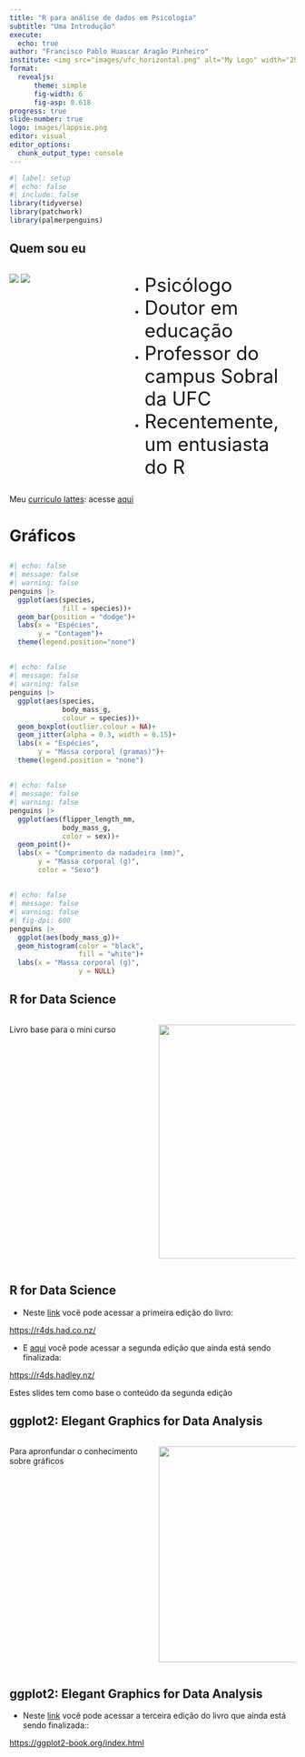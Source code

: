 ```yaml
---
title: "R para análise de dados em Psicologia"
subtitle: "Uma Introdução"
execute:
  echo: true
author: "Francisco Pablo Huascar Aragão Pinheiro"
institute: <img src="images/ufc_horizontal.png" alt="My Logo" width="250">
format: 
  revealjs:
      theme: simple
      fig-width: 6
      fig-asp: 0.618
progress: true
slide-number: true
logo: images/lappsie.png
editor: visual
editor_options: 
  chunk_output_type: console
---
```


```r
#| label: setup
#| echo: false
#| include: false
library(tidyverse)
library(patchwork)
library(palmerpenguins)
```

## Quem sou eu

::: columns
::: {.column width="40%"}
![](images/logo_pos.png) ![](images/lappsie.png)
:::

::: {.column width="60%"}
::: incremental
-   [Psicólogo]{style="font-size:25pt;"}
-   [Doutor em educação]{style="font-size:25pt;"}
-   [Professor do campus Sobral da UFC]{style="font-size:25pt;"}
-   [Recentemente, um entusiasta do R]{style="font-size:25pt;"}
:::
:::
:::

::: aside
Meu [currículo lattes](http://lattes.cnpq.br/8266089190930601): acesse [aqui](http://lattes.cnpq.br/8266089190930601)
:::


# Gráficos

## {#slide2-id data-menu-title="Barras"}

```r
#| echo: false
#| message: false
#| warning: false
penguins |> 
  ggplot(aes(species, 
             fill = species))+
  geom_bar(position = "dodge")+
  labs(x = "Espécies",
       y = "Contagem")+
  theme(legend.position="none")
```

## {#slide3-id data-menu-title="Caixa e bigodes"}

```r
#| echo: false
#| message: false
#| warning: false
penguins |> 
  ggplot(aes(species,
             body_mass_g,
             colour = species))+
  geom_boxplot(outlier.colour = NA)+
  geom_jitter(alpha = 0.3, width = 0.15)+
  labs(x = "Espécies",
       y = "Massa corporal (gramas)")+
  theme(legend.position = "none")

```

## {#slide4-id data-menu-title="Dispersão"}

```r
#| echo: false
#| message: false
#| warning: false
penguins |> 
  ggplot(aes(flipper_length_mm, 
             body_mass_g,
             color = sex))+
  geom_point()+
  labs(x = "Comprimento da nadadeira (mm)",
       y = "Massa corporal (g)",
       color = "Sexo")
```

## {#slide6-id data-menu-title="Histograma"}

```r
#| echo: false
#| message: false
#| warning: false
#| fig-dpi: 600
penguins |> 
  ggplot(aes(body_mass_g))+
  geom_histogram(color = "black",
                 fill = "white")+
  labs(x = "Massa corporal (g)",
                 y = NULL)
```


## R for Data Science

::: columns
::: {.column width="50%"}
Livro base para o mini curso
:::

::: {.column width="50%"}
[![](images/r_for_d_s.jpg){fig-alt="Capa do livro R for Data Science. Uma coruja se destaca na ilustração" fig-align="right" width="412"}](https://r4ds.had.co.nz/)
:::
:::

## R for Data Science

-   Neste [link](https://r4ds.had.co.nz/ "R for Data Science") você pode acessar a primeira edição do livro:

<https://r4ds.had.co.nz/>

-   E [aqui](https://r4ds.hadley.nz/ "R for Data Science") você pode acessar a segunda edição que ainda está sendo finalizada:

<https://r4ds.hadley.nz/>

::: aside
Estes slides tem como base o conteúdo da segunda edição
:::




## ggplot2: Elegant Graphics for Data Analysis

::: columns
::: {.column width="50%"}
Para apronfundar o conhecimento sobre gráficos
:::

::: {.column width="50%"}
[![](images/ggplot.jpg){fig-align="right" width="380"}](https://r4ds.had.co.nz/)
:::
:::

## ggplot2: Elegant Graphics for Data Analysis

-   Neste [link](https://ggplot2-book.org/index.html "ggplot2: Elegant Graphics for Data Analysis") você pode acessar a terceira edição do livro que ainda está sendo finalizada::

<https://ggplot2-book.org/index.html>




